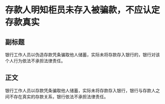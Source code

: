 # 存款人明知柜员未存入被骗款，不应认定存款真实
## 副标题
银行工作人员以伪造存款凭条骗取他人储蓄，实际未将存款存入银行的，银行对该个人行为依法不承担法律责任。
## 正文
银行工作人员以存款凭条骗取他人储蓄，实际未将存款存入银行，银行与存款人之间不存在真实的存款关系，银行依法不承担法律责任。